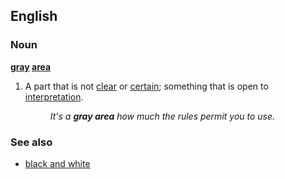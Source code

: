 ==English==
===Noun===
'''[[gray]] [[area]]'''
#{{idiom}} A part that is not [[clear]] or [[certain]]; something that is open to [[interpretation]].
#:''It's a '''gray area''' how much the rules permit you to use.''

===See also===
*[[black and white]]